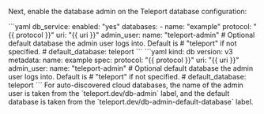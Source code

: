 Next, enable the database admin on the Teleport database configuration:

<Tabs>
<TabItem label="Static config">
```yaml
db_service:
  enabled: "yes"
  databases:
  - name: "example"
    protocol: "{{ protocol }}"
    uri: "{{ uri }}"
    admin_user:
      name: "teleport-admin"
      # Optional default database the admin user logs into. Default is
      # "teleport" if not specified.
      # default_database: teleport
```
</TabItem>
<TabItem label="Dynamic resource">
```yaml
kind: db
version: v3
metadata:
  name: example
spec:
  protocol: "{{ protocol }}"
  uri: "{{ uri }}"
  admin_user:
    name: "teleport-admin"
    # Optional default database the admin user logs into. Default is
    # "teleport" if not specified.
    # default_database: teleport
```
</TabItem>
</Tabs>

<Admonition type="tip" title="Auto-discovered databases">
For auto-discovered cloud databases, the name of the admin user is taken from
the `teleport.dev/db-admin` label, and the default database is taken from the
`teleport.dev/db-admin-default-database` label.
</Admonition>
